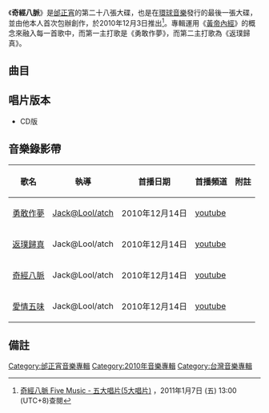 {{Otheruses|subject=[[邰正宵|邰正宵]]2010年專輯|other=中医学概念|奇经八脉}}

{{Album infobox | <!-- See Wikipedia:WikiProject_Albums -->
|  Name        = 奇經八脈
|  Type        = [[專輯|專輯]]
|  Artist      = [[邰正宵|邰正宵]]
|  Cover       = 邰正宵 奇經八脈.jpg
|  Released    = 2010年12月3日
|  Recorded    = 2010年
|  Genre       = [[國語流行音樂|國語流行音樂]]
|  Length      = 40:58
|  Label       = [[台灣環球唱片|環球音樂]]
|  Number      = 
|  Producer    = 見[[#曲目|曲目列表]]
|  Last album  = -{[[九霄云外|九霄云外]]}-<br />（2009年）
|  This album  = '''奇經八脈'''<br />（2010年）
|  Next album  = [[情歌一首首|情歌一首首]]<br />（2011年）
}}

《'''奇經八脈'''》是[[邰正宵|邰正宵]]的第二十八張大碟，也是在[[台灣環球唱片|環球音樂]]發行的最後一張大碟，並由他本人首次包辦創作，於2010年12月3日推出<ref>[http://www.5music.com.tw/CDList-C.asp?cdno=431485679371 奇經八脈 Five Music - 五大唱片(5大唱片)] {{Wayback|url=http://www.5music.com.tw/CDList-C.asp?cdno=431485679371 |date=20160304190301 }}，2011年1月7日 (五) 13:00 (UTC+8)查閱</ref>。專輯運用《[[黃帝內經|黃帝內經]]》的概念來融入每一首歌中，而第一主打歌是《勇敢作夢》，而第二主打歌為《返璞歸真》。

==曲目==
{{Tracklist
| total_length = 40:58

| all_writing= [[邰正宵|邰正宵]]
| all_producer = 邰正宵（＃）、[[賈敏恕|賈敏恕]]（＊）

| title1 = 奇經八脈
| note1 = ＃
| longnote1 = [[王迪|王迪]]合作填詞<br>第三主打<br>香港第一主打
| arranger1 = [[Kenn_C|Kenn C]]
| length1 = 4:24

| title2 = 勇敢作夢
| note2 = ＊
| longnote2 = 作曲：{{link-en|艾力克斯・烏拔戈|Álex Ubago|Álex Ubago}}、[[Jose_Dominguez|Jose Dominguez]]<br>第一主打
| arranger2 = [[蔡佳靈|蔡佳靈]]
| length2 = 3:52

| title3 = 返璞歸真
| note3 = ＃
| longnote3 = 第二主打<br>粵語版為《真自由》
| arranger3 = Kenn C
| length3 = 4:38

| title4 = 愛情五味
| note4 = ＃＊
| longnote4 = 第四主打
| arranger4 = 蔡佳靈
| length4 = 3:47

| title5 = 思愛成病
| note5 = ＃＊
| longnote5 = 
| arranger5 = 蔡佳靈
| length5 = 3:52

| title6 = 情人傘
| note6 = ＊
| longnote6 = 
| arranger6 = [[謝景麒|謝景麒]]
| length6 = 4:09

| title7 = 信物
| note7 = ＃＊
| longnote7 = 改编自苏俄传统民谣
| arranger7 = 蔡佳靈
| length7 = 3:13

| title8 = 愛情皮影戲
| note8 = ＊
| longnote8 = 
| arranger8 = [[吳俊毅|吳俊毅]]
| length8 = 3:40

| title9 = 大風大浪
| note9 = ＃＊
| longnote9 = 詞：[[姚若龍|姚若龍]]
| arranger9 = [[梁介洋|梁介洋]]<br>[[樂|樂]]
| length9 = 4:40

| title10 = 角聲吹響
| note10 = ＊
| longnote10 = 第五主打
| arranger10 = [[朱敬然|朱敬然]]
| length10 = 4:39

}}

== 唱片版本 ==
*CD版

==音樂錄影帶==
{| class="wikitable"
! 歌名 !! 執導 !! 首播日期 !! 首播頻道 !! 附註 
|-
|[http://www.youtube.com/watch?v=MyCb9rFeg7Q 勇敢作夢]||[[Jack@Lool/atch|Jack@Lool/atch]]||2010年12月14日||[[youtube|youtube]]||
|-
|[http://www.youtube.com/watch?v=9SM76i44wO8 返璞歸真]{{Wayback|url=http://www.youtube.com/watch?v=9SM76i44wO8 |date=20161020061804 }}||Jack@Lool/atch||2010年12月14日||[[youtube|youtube]]||
|-
|[http://www.youtube.com/watch?v=Eq0Xx71jZs0 奇經八脈]{{Wayback|url=http://www.youtube.com/watch?v=Eq0Xx71jZs0 |date=20160412034228 }}||Jack@Lool/atch||2010年12月14日||[[youtube|youtube]]||
|-
|[http://www.youtube.com/watch?v=IAZtQ-qkB_g 愛情五味]{{Wayback|url=http://www.youtube.com/watch?v=IAZtQ-qkB_g |date=20160413005316 }}||Jack@Lool/atch||2010年12月14日||[[youtube|youtube]]||
|}

== 備註 ==
<div class="references-small">
<references></references>
</div>

{{邰正宵}}

[[Category:邰正宵音樂專輯|Category:邰正宵音樂專輯]]
[[Category:2010年音樂專輯|Category:2010年音樂專輯]]
[[Category:台灣音樂專輯|Category:台灣音樂專輯]]